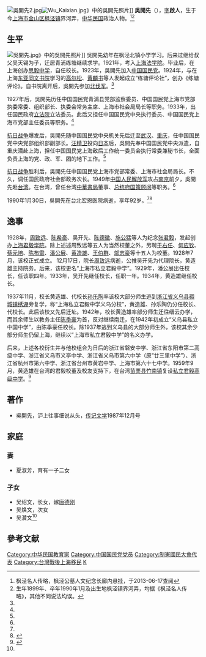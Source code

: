 [[File:吳開先2.jpg|thumb]][[File:Wu_Kaixian.jpg|thumb]]》中的吳開先照片]]
'''吳開先'''（{{bd|1899年||1990年|1月30日|catIdx=W吳}}），[[表字|字]]'''啟人'''，生于今[[上海市|上海市]][[金山区_(上海市)|金山区]][[枫泾镇|枫泾镇]]界河弄，[[中华民国|中华民国]]政治人物。<ref name=fj>枫泾名人传略，枫泾公墓人文纪念长廊内悬挂，于2013-06-17查阅</ref><ref>生年1899年、卒年1990年1月及出生地枫泾镇界河弄，均据《枫泾名人传略》，其他不同说法均误。</ref>

==生平==
[[File:吳開先.jpg|thumb]]》中的吳開先照片]]
吳開先幼年在枫泾北镇小学学习。后来过继给叔父吴天锡为子，迁居青浦练塘继续求学。1921年，考入[[上海法学院|上海法学院]]。毕业后，在上海创办[[思毅中学|思毅中学]]，自任校长。1923年，吳開先加入[[中国国民党|中国国民党]]。1924年，与在上海[[东亚同文书院|东亚同文书院]]学习的[[高尔松|高尔松]]、[[黄麟书|黄麟书]]等人发起成立“练塘评论社”，创办《练塘评论》。自书院离开后，吳開先参加[[北伐军|北伐军]]。<ref name=fj/>

1927年后，吳開先历任中国国民党青浦县党部监察委员、中国国民党上海市党部执委常委、组织部长、执委会常务主席、上海市社会局局长等职务。1933年，出任国民政府[[立法院|立法院]]立法委员。此后又担任中国国民党中央执行委员、中国国民党上海市党部主任委员等职务。<ref name=fj/>

[[抗日战争|抗日战争]]爆发后，吳開先随中国国民党中央机关先后迁至[[武汉|武汉]]、[[重庆|重庆]]，任中国国民党中央党部组织部副部长。[[汪精卫|汪精卫]]投向[[日本|日本]]后，吳開先奉中国国民党中央派遣，自重庆潜赴上海，担任中国国民党上海敌后工作统一委员会执行常委兼秘书长，全面负责上海的党、政、军、团的地下工作。<ref name=fj/>

[[抗日战争|抗日战争]]胜利后，吳開先任中国国民党上海市党部常委、上海市社会局局长。不久，调任国民政府社会部政务次长。1949年[[中国人民解放军|中国人民解放军]]攻占[[南京|南京]]前夕，吳開先赴[[台湾|台湾]]。在台湾，曾任台湾[[中華書局|中華書局]]董事、[[总统府国策顾问|总统府国策顾问]]等职务。<ref name=fj/>

1990年1月30日，吳開先在台北宏恩医院病逝，享年92岁。<ref name=fj/><ref name=ya>{{Cite web |url=http://yaxx.qpedu.cn/xsyd/ShowArticle.asp?ArticleID=277 |title=吴开先，青浦区颜安小学，2006-11-9 |accessdate=2013-06-17 |archive-date=2016-03-04 |archive-url=https://web.archive.org/web/20160304135121/http://yaxx.qpedu.cn/xsyd/ShowArticle.asp?ArticleID=277 |dead-url=yes }}</ref>

==逸事==
1928年，[[周致远|周致远]]、[[陈希豪|陈希豪]]、吴开先、[[陈德徵|陈德徵]]、[[施公猛|施公猛]]等人为纪念[[张君毅|张君毅]]，发起创办[[上海私立君毅中学|上海君毅学院]]。除上述述周致远等五人为当然校董之外，另聘[[于右任|于右任]]、[[何应钦|何应钦]]、[[蔡元培|蔡元培]]、[[陈布雷|陈布雷]]、[[潘公展|潘公展]]、[[黄造雄|黄造雄]]、[[王伯群|王伯群]]、[[邬志豪|邬志豪]]等十五人为校董。1928年7月，该校正式成立。 12月17日，院长[[周致远|周致远]]病逝，公推吴开先为代理院长，黄造雄主持院务。后来，该校更名“上海市私立君毅中学”。1929年，潘公展出任校长，任该职四年。1933年，吴开先继任校长，任职一年。1934年，黄造雄继任校长。

1937年11月，校长黄造雄、代校长[[孙乐陶|孙乐陶]]率该校大部分师生逃到[[浙江省|浙江省]][[义乌县|义乌县]][[稠城镇|稠城镇]][[绣湖|绣湖]]旁复学，称“上海私立君毅中学义乌分校”，黄造雄、孙乐陶仍分任校长、代校长。此后该校又先后迁址。1942年，校长黄造雄率部分师生迁往缙云办学，而其余师生以教务主任[[陈季豪|陈季豪]]为首，反对继续南迁，在1942年初成立“义乌县私立中国中学”，由陈季豪任校长。除1937年逃到义乌县的大部分师生外，该校其余少部分师生仍留上海，继续以“上海市私立君毅中学”的名义办学。

后来，上述各校衍生并与他校组合为日后的浙江省磐安中学、浙江省东阳市第二高级中学、浙江省义乌市义亭中学、浙江省义乌市第六中学（原“廿三里中学”）、浙江省杭州市第六中学、浙江省台州市黄岩中学、上海市第六十七中学。1959年9月，黄造雄在台湾的君毅校董及校友支持下，在台湾[[苗栗县|苗栗县]][[竹南镇|竹南镇]]复设[[私立君毅高中|私立君毅高级中学]]。<ref>{{Cite web |url=http://www.ywytzx.cn/about/xxjs/index.html |title=学校介绍，义乌市义亭中学，于2013-06-17查阅 |accessdate=2013-06-17 |archive-date=2016-03-04 |archive-url=https://web.archive.org/web/20160304081347/http://www.ywytzx.cn/about/xxjs/index.html |dead-url=yes }}</ref>

== 著作 ==
*吳開先，沪上往事细说从头，[[传记文学|传记文学]]1987年12月号

==家庭==
===妻===
*夏淑芳，育有一子二女

===子女===
*吴绍文，长女，嫁[[唐德刚|唐德刚]]
*吴焕文，次女
*吴灒文<ref name=ya/>

== 參考文献 ==
{{reflist}}

{{第3屆中華民國訓政時期立法委員名單}}
{{第4屆中華民國訓政時期立法委員名單}}
{{DEFAULTSORT:Wu吴}}
[[Category:中华民国教育家|Category:中华民国教育家]]
[[Category:中国国民党党员|Category:中国国民党党员]]
[[Category:制憲國民大會代表|Category:制憲國民大會代表]]
[[Category:台灣戰後上海移民|Category:台灣戰後上海移民]]
[[Category:吴姓|K]]